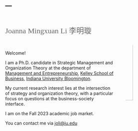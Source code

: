 ---
---
<link href="site_libs/fontawesome-free-6.0.0-beta3-web/css/all.css" rel="stylesheet">

&nbsp;

<img src="images/Kelley.JPG" style="width:25%; border:0px solid; margin-left: 30px; margin-right: 20px；margin-top: 50px; object-fit: cover; border-radius: 80%;" align="right"  alt="Avatar">


<span style="color:Dimgrey; font-size: 18pt; font-family:'Verdana'" >Joanna Mingxuan Li </span>    <span style="color:Dimgrey; font-size: 18pt; font-family:'Verdana'" >李明璇</span>

&nbsp;

<p style="color:#778899; font-size: 13pt; font-family:'Arial'" >
Welcome!

I am a Ph.D. candidate in Strategic Management and Organization Theory at the department of [Management and Entrepreneurship](https://kelley.iu.edu/faculty-research/departments/management-entrepreneurship/index.html), [Kelley School of Business](https://kelley.iu.edu/), [Indiana University Bloomington](https://indiana.edu/).

My current research interest lies at the intersection of strategy and organization theory, with a particular focus on questions at the business-society interface. 

I am on the Fall 2023 academic job market.

You can contact me via [joli@iu.edu](joli@iu.edu)</p>



